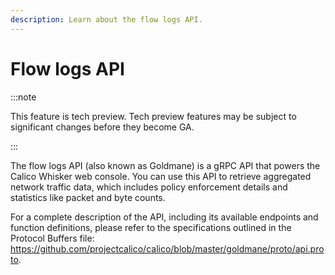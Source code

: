 ```yaml
---
description: Learn about the flow logs API.
---
```


# Flow logs API

:::note

This feature is tech preview. Tech preview features may be subject to significant changes before they become GA.

:::

The flow logs API (also known as Goldmane) is a gRPC API that powers the Calico Whisker web console.
You can use this API to retrieve aggregated network traffic data, which includes policy enforcement details and statistics like packet and byte counts.

For a complete description of the API, including its available endpoints and function definitions, please refer to the specifications outlined in the Protocol Buffers file: https://github.com/projectcalico/calico/blob/master/goldmane/proto/api.proto.
